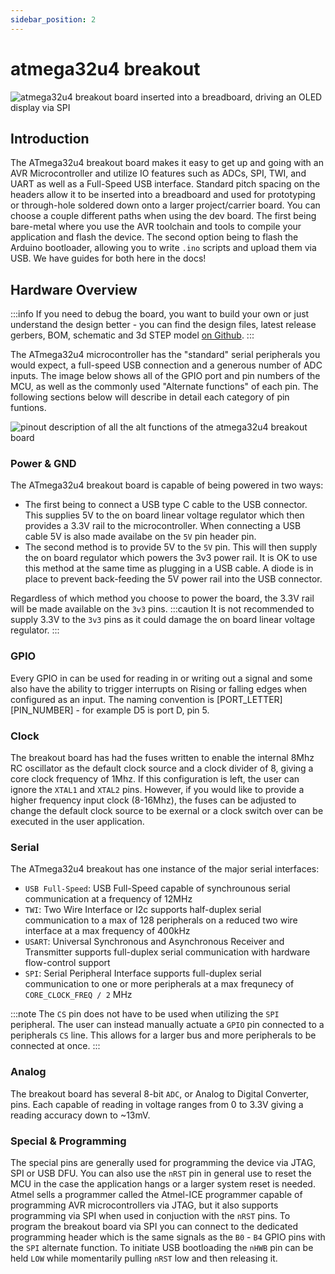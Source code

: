 ```yaml
---
sidebar_position: 2
---
```

# atmega32u4 breakout

![atmega32u4 breakout board inserted into a breadboard, driving an OLED display via SPI](atmega32u4_breakout.jpg)

## Introduction
The ATmega32u4 breakout board makes it easy to get up and going with an AVR Microcontroller and utilize IO features such as ADCs, SPI, TWI, and UART as well as a Full-Speed USB interface.
Standard pitch spacing on the headers allow it to be inserted into a breadboard and used for prototyping or through-hole soldered down onto a larger project/carrier board. You can choose
a couple different paths when using the dev board. The first being bare-metal where you use the AVR toolchain and tools to compile your application and flash the device. The second
option being to flash the Arduino bootloader, allowing you to write ```.ino``` scripts and upload them via USB. We have guides for both here in the docs!

## Hardware Overview
:::info
If you need to debug the board, you want to build your own or just understand the design better - you can find the design files, latest release gerbers, BOM,
schematic and 3d STEP model <a href="https://www.github.com/greatlakesdev/atmega32u4_breakout" target="_blank">on Github</a>.
:::

The ATmega32u4 microcontroller has the "standard" serial peripherals you would expect, a full-speed USB connection and a generous number of ADC inputs. The image below shows all of the GPIO port and
pin numbers of the MCU, as well as the commonly used "Alternate functions" of each pin. The following sections below will describe in detail each category of pin funtions.

![pinout description of all the alt functions of the atmega32u4 breakout board](atmega32u4_breakout_pinout.png)

### Power & GND
The ATmega32u4 breakout board is capable of being powered in two ways:
- The first being to connect a USB type C cable to the USB connector. This supplies 5V to the on board linear voltage regulator which
then provides a 3.3V rail to the microcontroller. When connecting a USB cable 5V is also made availabe on the ```5V``` pin header pin.
- The second method is to provide 5V to the ```5V``` pin. This will then supply the on board regulator which powers the 3v3 power rail. It is OK to use this method at the same time as
plugging in a USB cable. A diode is in place to prevent back-feeding the 5V power rail into the USB connector.

Regardless of which method you choose to power the board, the 3.3V rail will be made available on the ```3v3``` pins.
:::caution
It is not recommended to supply 3.3V to the ```3v3``` pins as it could damage the on board linear voltage regulator.
:::

### GPIO
Every GPIO in can be used for reading in or writing out a signal and some also have the ability to trigger interrupts on Rising or falling edges when configured as an input.
The naming convention is [PORT_LETTER][PIN_NUMBER] - for example D5 is port D, pin 5.

### Clock
The breakout board has had the fuses written to enable the internal 8Mhz RC oscillator as the default clock source and a clock divider of 8, giving a core clock frequency of 1Mhz. If this configuration is left, the user can ignore the ```XTAL1``` and ```XTAL2```
pins. However, if you would like to provide a higher frequency input clock (8-16Mhz), the fuses can be adjusted to change the default clock source to be exernal or
a clock switch over can be executed in the user application.

### Serial
The ATmega32u4 breakout has one instance of the major serial interfaces:
- ```USB Full-Speed```: USB Full-Speed capable of synchrounous serial communication at a frequency of 12MHz
- ```TWI```: Two Wire Interface or I2c supports half-duplex serial communication to a max of 128 peripherals on a reduced two wire interface at a max frequency of 400kHz
- ```USART```: Universal Synchronous and Asynchronous Receiver and Transmitter supports full-duplex serial communication with hardware flow-control support
- ```SPI```: Serial Peripheral Interface supports full-duplex serial communication to one or more peripherals at a max frequnecy of ```CORE_CLOCK_FREQ / 2``` MHz

:::note
The ```CS``` pin does not have to be used when utilizing the ```SPI``` peripheral. The user can instead manually actuate a ```GPIO``` pin connected to a peripherals ```CS``` line.
This allows for a larger bus and more peripherals to be connected at once.
:::

### Analog
The breakout board has several 8-bit ```ADC```, or Analog to Digital Converter, pins. Each capable of reading in voltage ranges from 0 to 3.3V giving a reading accuracy down to ~13mV.

### Special & Programming
The special pins are generally used for programming the device via JTAG, SPI or USB DFU. You can also use the ```nRST``` pin in general use to reset the MCU in the case the application hangs or a larger system reset
is needed. Atmel sells a programmer called the Atmel-ICE programmer capable of programming AVR microcontrollers via JTAG, but it also supports programming via SPI when used in conjuction with the ```nRST``` pins.
To program the breakout board via SPI you can connect to the dedicated programming header which is the same signals as the ```B0``` - ```B4``` GPIO pins with the ```SPI``` alternate function. To initiate USB bootloading
the ```nHWB``` pin can be held ```LOW``` while momentarily pulling ```nRST``` low and then releasing it.